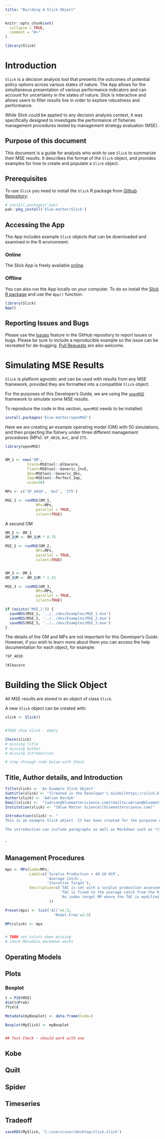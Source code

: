 ```yaml
---
title: "Building A Slick Object"
---
```


```r
knitr::opts_chunk$set(
  collapse = TRUE,
  comment = "#>"
)
```

```r
library(Slick)
```

# Introduction

`Slick` is a decision analysis tool that presents the outcomes of potential policy options across various states of nature. The App allows for the simultaneous presentation of various performance indicators and can account for uncertainty in the states of nature. Slick is interactive and allows users to filter results live in order to explore robustness and performance. 

While Slick could be applied to any decision analysis context, it was specifically designed to investigate the performance of fisheries management procedures tested by management strategy evaluation (MSE). 

## Purpose of this document

This document is a guide for analysts who wish to use `Slick` to summarize their MSE results. It describes the format of the `Slick` object, and provides examples for how to create and populate a `Slick` object.

## Prerequisites

To use `Slick` you need to install the `Slick` R package from [Github Repository](https://github.com/Blue-Matter/Slick):

```r
# install.packages('pak)
pak::pkg_install('blue-matter/Slick')
```

## Accessing the App

The App includes example `Slick` objects that can be downloaded and examined in the R environment.

### Online

The Slick App is freely available [online](https://shiny.bluematterscience.com/app/slick). 

### Offline

You can also run the App locally on your computer. To do so install the [Slick R package](https://github.com/Blue-Matter/Slick) and use the `App()` function:

```r
library(Slick)
App()
```

## Reporting Issues and Bugs

Please use the [Issues](https://github.com/Blue-Matter/Slick/issues) feature in the GitHub repository to report issues or bugs. Please be sure to include a reproducible example so the issue can be recreated for de-bugging. [Pull Requests](https://github.com/Blue-Matter/Slick/pulls) are also welcome.

# Simulating MSE Results

`Slick` is platform agnostic and can be used with results from any MSE framework, provided they are formatted into a compatible `Slick` object.

For the purposes of this Developer's Guide, we are using the [`openMSE`](https://openMSE.com) framework to simulate some MSE results. 

To reproduce the code in this section, `openMSE` needs to be installed:

```r
install.packages('blue-matter/openMSE')
```

Here we are creating an example operating model (OM) with 50 simulations, and then projecting the fishery under three different management procedures (MPs): `SP_4010`, `AvC`, and `IT5`. 

```r
library(openMSE)


OM_1 <- new('OM', 
          Stock=MSEtool::Albacore, 
          Fleet=MSEtool::Generic_IncE, 
          Obs=MSEtool::Generic_Obs, 
          Imp=MSEtool::Perfect_Imp, 
          nsim=50)

MPs <- c('SP_4010', 'AvC', 'IT5')

MSE_1 <- runMSE(OM_1, 
              MPs=MPs, 
              parallel = TRUE,
              silent=TRUE)

```

A second OM 

```r

OM_2 <- OM_1
OM_2@M <- OM_1@M * 0.75

MSE_2 <- runMSE(OM_2, 
              MPs=MPs, 
              parallel = TRUE,
              silent=TRUE)



```

```r

OM_3 <- OM_1
OM_3@M <- OM_1@M * 1.33

MSE_3 <- runMSE(OM_3, 
              MPs=MPs, 
              parallel = TRUE,
              silent=TRUE)


```


```r
if (exists('MSE_1')) {
  saveRDS(MSE_1, '../../dev/Examples/MSE_1.mse')
  saveRDS(MSE_2, '../../dev/Examples/MSE_2.mse')
  saveRDS(MSE_3, '../../dev/Examples/MSE_3.mse')
}

```

The details of the OM and MPs are not important for this Developer's Guide. However, if you wish to learn more about them you can access the help documentation for each object, for example:

```r
?SP_4010

?Albacore
```


# Building the Slick Object

All MSE results are stored in an object of class `Slick`.  

A new `Slick` object can be created with:
```r
slick <- Slick()


#TODO show Slick - empty

Check(slick)
# missing Title
# missing Author 
# missing Introduction

# step through code below with Check

```

## Title, Author details, and Introduction 

```r
Title(slick) <- 'An Example Slick Object'
Subtitle(slick) <- "[Created in the Developer's Guide](https://slick.bluematterscience.com/articles/Building-A-Slick-Object.Rmd)"
Author(slick) <- 'Adrian Hordyk'
Email(slick) <-  "[adrian@bluematterscience.com](mailto:adrian@bluematterscience.com)"
Institution(slick) <- "[Blue Matter Science](bluematterscience.com)"

Introduction(slick) <- "
This is an example Slick object. It has been created for the purposes of demonstrating the key features of Slick.

The introduction can include paragraphs as well as Markdown such as *italics* and **bold** text and [Links](https://slick.bluematterscience.com).


"
```

## Management Procedures

```r
mps <- MPs(Code=MPs,
           Label=c('Surplus Production + 40-10 HCR', 
                   'Average Catch', 
                   'Iterative Target'),
           Description=c('TAC is set with a surplus production assessment model with a 40-10 harvestcontrol rule. See [here](https://samtool.openmse.com/reference/Model-based-MP.html) for details.',
                         'TAC is fixed to the average catch from the historical period. See [here](https://dlmtool.openmse.com/reference/AvC.html) for details.',
                         'An index target MP where the TAC is modified according to current index levels (mean index over last 5 years) relative to a target level. See [here](https://dlmtool.openmse.com/reference/IT5.html) for details.' 
                    ))

Preset(mps) <- list('All'=1:3,
                      'Model-Free'=2:3)

MPs(slick) <- mps


# TODO set colors when missing
# check Metadata markdown works 
```

## Operating Models 

## Plots 


### Boxplot 

```r

t = P10(MSE)
dim(t@Prob)
?Yield

```

```r



Metadata(myBoxplot) <- data.frame(Code=)

Boxplot(MySlick) <- myBoxplot


## Test Check - should work with one 
```

## Kobe

## Quilt

## Spider

## Timeseries

## Tradeoff



```r
saveRDS(MySlick, 'C:/users/user/desktop/slick.slick')
```


